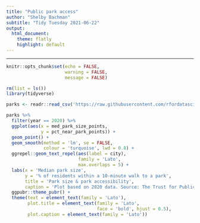 ```yaml
---
title: "Public park access"
author: "Shelby Bachman"
subtitle: "Tidy Tuesday 2021-06-22"
output:
  html_document:
    theme: flatly
    highlight: default
---
```

  
<hr>

```r

knitr::opts_chunk$set(echo = FALSE,
                      warning = FALSE,
                      message = FALSE)

rm(list = ls())
library(tidyverse)

```
  
```r

parks <- readr::read_csv('https://raw.githubusercontent.com/rfordatascience/tidytuesday/master/data/2021/2021-06-22/parks.csv')

```

```r

parks %>%
  filter(year == 2020) %>%
  ggplot(aes(x = med_park_size_points, 
             y = pct_near_park_points)) +
  geom_point() +
  geom_smooth(method = 'lm', se = FALSE, 
              colour = 'turquoise', lwd = 0.8) +
  ggrepel::geom_text_repel(aes(label = city),
                           family = 'Lato',
                           max.overlaps = 5) +
  labs(x = 'Median park size',
       y = '% of residents within a 10-minute walk to a park',
       title = 'Park size & park accessibility', 
       caption = 'Plot based on 2020 data. Source: The Trust for Public Land.') +
  ggpubr::theme_pubr() +
  theme(text = element_text(family = 'Lato'), 
        plot.title = element_text(family = 'Lato', 
                                  face = 'bold', hjust = 0.5), 
        plot.caption = element_text(family = 'Lato'))

```

  